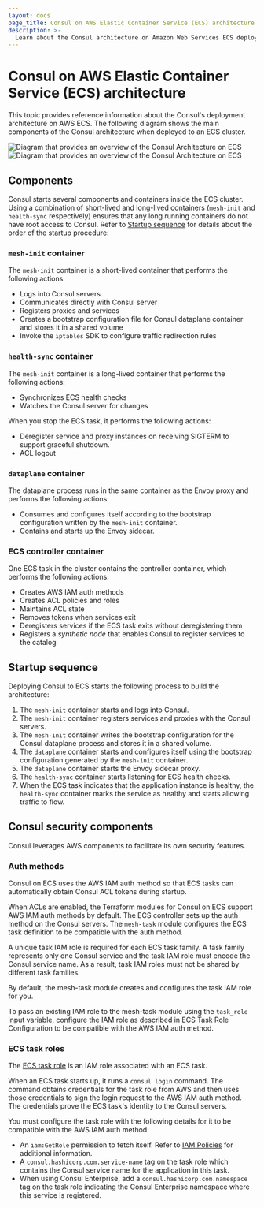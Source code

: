 ```yaml
---
layout: docs
page_title: Consul on AWS Elastic Container Service (ECS) architecture
description: >-
  Learn about the Consul architecture on Amazon Web Services ECS deployments. Learn about how the two work together, including the order tasks and containers startup and shutdown, as well as requirements for the AWS IAM auth method, the ACL controller and tokens, and health check syncing.
---
```


# Consul on AWS Elastic Container Service (ECS) architecture

This topic provides reference information about the Consul's deployment architecture on AWS ECS. The following diagram shows the main components of the Consul architecture when deployed to an ECS cluster.

![Diagram that provides an overview of the Consul Architecture on ECS](/img/ecs/consul-on-ecs-architecture-dataplanes.png#light-theme-only)
![Diagram that provides an overview of the Consul Architecture on ECS ](/img/ecs/consul-on-ecs-architecture-dataplanes-dark.png#dark-theme-only)

## Components

Consul starts several components and containers inside the ECS cluster. Using a combination of short-lived and long-lived containers (`mesh-init` and `health-sync` respectively) ensures that any long running containers do not have root access to Consul. Refer to [Startup sequence](#startup-sequence) for details about the order of the startup procedure:
 
### `mesh-init` container

The `mesh-init` container is a short-lived container that performs the following actions:

- Logs into Consul servers
- Communicates directly with Consul server
- Registers proxies and services
- Creates a bootstrap configuration file for Consul dataplane container and stores it in a shared volume
- Invoke the `iptables` SDK to configure traffic redirection rules

### `health-sync` container

The `mesh-init` container is a long-lived container that performs the following actions:

- Synchronizes ECS health checks
- Watches the Consul server for changes

When you stop the ECS task, it performs the following actions:

- Deregister service and proxy instances on receiving SIGTERM to support graceful shutdown.
- ACL logout

### `dataplane` container

The dataplane process runs in the same container as the Envoy proxy and performs the following actions:

- Consumes and configures itself according to the bootstrap configuration written by the `mesh-init` container.
- Contains and starts up the Envoy sidecar.

### ECS controller container

One ECS task in the cluster contains the controller container, which performs the following actions:

- Creates AWS IAM auth methods
- Creates ACL policies and roles
- Maintains ACL state
- Removes tokens when services exit
- Deregisters services if the ECS task exits without deregistering them
- Registers a _synthetic node_ that enables Consul to register services to the catalog  
 
## Startup sequence

Deploying Consul to ECS starts the following process to build the architecture:

1. The `mesh-init` container starts and logs into Consul.
1. The `mesh-init` container registers services and proxies with the Consul servers.
1. The `mesh-init` container writes the bootstrap configuration for the Consul dataplane process and stores it in a shared volume.
1. The `dataplane` container starts and configures itself using the bootstrap configuration generated by the `mesh-init` container. 
1. The `dataplane` container starts the Envoy sidecar proxy.
1. The `health-sync` container starts listening for ECS health checks.
1. When the ECS task indicates that the application instance is healthy, the `health-sync` container marks the service as healthy and starts allowing traffic to flow.

## Consul security components

Consul leverages AWS components to facilitate its own security features.  

### Auth methods

Consul on ECS uses the AWS IAM auth method so that ECS tasks can automatically obtain Consul ACL tokens during startup.

When ACLs are enabled, the Terraform modules for Consul on ECS support AWS IAM auth methods by default. The ECS controller sets up the auth method on the Consul servers. The `mesh-task` module configures the ECS task definition to be compatible with the auth method.

A unique task IAM role is required for each ECS task family. A task family represents only one Consul service and the task IAM role must encode the Consul service name. As a result, task IAM roles must not be shared by different task families. 

By default, the mesh-task module creates and configures the task IAM role for you.

To pass an existing IAM role to the mesh-task module using the `task_role` input variable, configure the IAM role as described in ECS Task Role Configuration to be compatible with the AWS IAM auth method.

### ECS task roles

The [ECS task role](https://docs.aws.amazon.com/AmazonECS/latest/developerguide/task-iam-roles.html) is an IAM role associated with an ECS task.

When an ECS task starts up, it runs a `consul login` command. The command obtains credentials for the task role from AWS and then uses those credentials to sign the login request to the AWS IAM auth method. The credentials prove the ECS task's identity to the Consul servers.

You must configure the task role with the following details for it to be compatible with the AWS IAM auth method:

- An `iam:GetRole` permission to fetch itself. Refer to [IAM Policies](/consul/docs/security/acl/auth-methods/aws-iam#iam-policies) for additional information. 
- A `consul.hashicorp.com.service-name` tag on the task role which contains the Consul service name for the application in this task.
- When using Consul Enterprise, add a `consul.hashicorp.com.namespace` tag on the task role indicating the Consul Enterprise namespace where this service is registered.